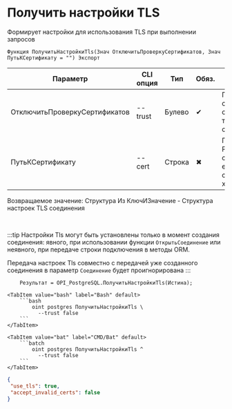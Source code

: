 ﻿---
sidebar_position: 6
description: Получить настройки TLS и другие функции для работы с PostgreSQL в Открытом пакете интеграций - бесплатной open-source библиотеке интеграций для 1С:Предприятие 8, OneScript и CLI
keywords: [1C, 1С, 1С:Предприятие, 1С:Предприятие 8.3, API, Интеграция, Сервисы, Обмен, OneScript, CLI, PostgreSQL]
---


# Получить настройки TLS
 Формирует настройки для использования TLS при выполнении запросов



`Функция ПолучитьНастройкиTls(Знач ОтключитьПроверкуСертификатов, Знач ПутьКСертификату = "") Экспорт`

  | Параметр | CLI опция | Тип | Обяз. | Назначение |
  |-|-|-|-|-|
  | ОтключитьПроверкуСертификатов | --trust | Булево | &#x2714; | Позволяет работать с некорретными сертификатами, в т.ч. самоподписанными |
  | ПутьКСертификату | --cert | Строка | &#x2716; | Путь к корневому PEM файлу сертификата, если его нет в системном хранилище |

  
  Возвращаемое значение:   Структура Из КлючИЗначение - Структура настроек TLS соединения

<br/>

:::tip
Настройки Tls могут быть установлены только в момент создания соединения: явного, при использовании функции `ОткрытьСоединение` или неявного, при передаче строки подключения в методы ORM.

Передача настроек Tls совместно с передачей уже созданного соединения в параметр `Соединение` будет проигнорирована
:::
<br/>



```bsl title="Пример использования для 1С:Предприятие/OneScript"
    Результат = OPI_PostgreSQL.ПолучитьНастройкиTls(Истина);
```
    

 <Tabs>
  
    <TabItem value="bash" label="Bash" default>
        ```bash
            oint postgres ПолучитьНастройкиTls \
              --trust false
        ```
    </TabItem>
  
    <TabItem value="bat" label="CMD/Bat" default>
        ```batch
            oint postgres ПолучитьНастройкиTls ^
              --trust false
        ```
    </TabItem>
</Tabs>


```json title="Результат"
{
 "use_tls": true,
 "accept_invalid_certs": false
}
```
